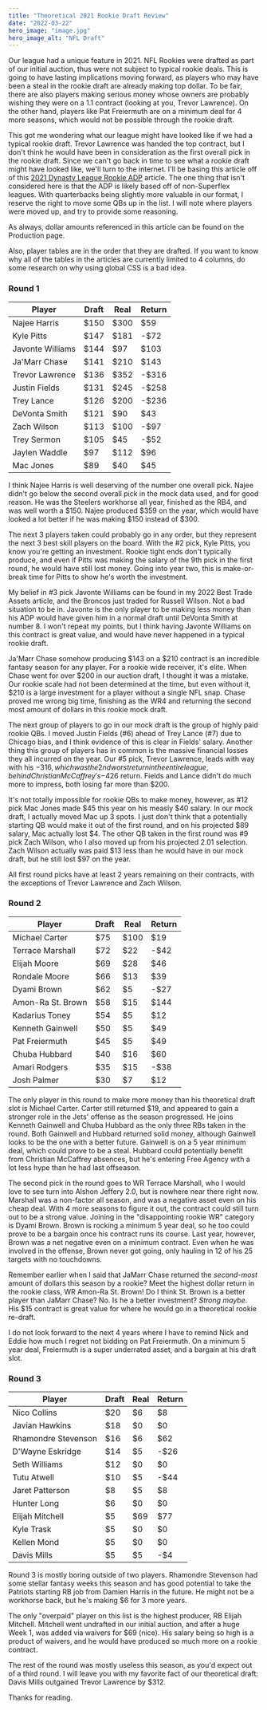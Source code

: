 ```yaml
---
title: "Theoretical 2021 Rookie Draft Review"
date: "2022-03-22"
hero_image: "image.jpg"
hero_image_alt: "NFL Draft"
---
```


Our league had a unique feature in 2021. NFL Rookies were drafted as part of our initial auction, thus were not subject to typical rookie deals.
This is going to have lasting implications moving forward, as players who may have been a steal in the rookie draft are already making top dollar.
To be fair, there are also players making serious money whose owners are probably wishing they were on a 1.1 contract (looking at you, Trevor Lawrence).
On the other hand, players like Pat Freiermuth are on a minimum deal for 4 more seasons, which would not be possible through the rookie draft.

This got me wondering what our league might have looked like if we had a typical rookie draft. Trevor Lawrence was handed the top contract, but I don't think he would have been in consideration as the first overall pick in the rookie draft.
Since we can't go back in time to see what a rookie draft might have looked like, we'll turn to the internet.
I'll be basing this article off of this <a href="https://fantasyfootballcalculator.com/adp/rookie/12-team/all/2021" target="_blank">2021 Dynasty League Rookie ADP</a> article.
The one thing that isn't considered here is that the ADP is likely based off of non-Superflex leagues. With quarterbacks being slightly more valuable in our format, I reserve the right to move some QBs up in the list.
I will note where players were moved up, and try to provide some reasoning.

As always, dollar amounts referenced in this article can be found on the <Link to="/production">Production</Link> page.

Also, player tables are in the order that they are drafted. If you want to know why all of the tables in the articles are currently limited to 4 columns, do some research on why using global CSS is a bad idea.

### Round 1

| Player | Draft | Real | Return |
|---|---|---|---|
| Najee Harris | $150 | $300 | $59 |
| Kyle Pitts | $147 | $181 | -$72 |
| Javonte Williams | $144 | $97 | $103 |
| Ja'Marr Chase | $141 | $210 | $143 |
| Trevor Lawrence | $136 | $352 | -$316 |
| Justin Fields | $131 | $245 | -$258 |
| Trey Lance | $126 | $200 | -$236 |
| DeVonta Smith | $121 | $90 | $43 |
| Zach Wilson | $113 | $100 | -$97 |
| Trey Sermon | $105 | $45 | -$52 |
| Jaylen Waddle | $97 | $112 | $96 |
| Mac Jones | $89 | $40 | $45 |

I think Najee Harris is well deserving of the number one overall pick. Najee didn't go below the second overall pick in the mock data used, and for good reason.
He was the Steelers workhorse all year, finished as the RB4, and was well worth a $150. Najee produced $359 on the year, which would have looked a lot better if he was making $150 instead of $300.

The next 3 players taken could probably go in any order, but they represent the next 3 best skill players on the board. With the #2 pick, Kyle Pitts, you know you're getting an investment.
Rookie tight ends don't typically produce, and even if Pitts was making the salary of the 9th pick in the first round, he would have still lost money.
Going into year two, this is make-or-break time for Pitts to show he's worth the investment.

My belief in #3 pick Javonte Williams can be found in my <Link to="../best-assets-into-2022">2022 Best Trade Assets</Link> article, and the Broncos just traded for Russell Wilson. Not a bad situation to be in. Javonte is the only player to be making less money than his ADP would have given him in a normal draft until DeVonta Smith at number 8.
I won't repeat my points, but I think having Javonte Williams on this contract is great value, and would have never happened in a typical rookie draft.

Ja'Marr Chase somehow producing $143 on a $210 contract is an incredible fantasy season for any player. For a rookie wide receiver, it's elite.
When Chase went for over $200 in our auction draft, I thought it was a mistake. Our rookie scale had not been determined at the time, but even without it, $210 is a large investment for a player without a single NFL snap.
Chase proved me wrong big time, finishing as the WR4 and returning the second most amount of dollars in this rookie mock draft.

The next group of players to go in our mock draft is the group of highly paid rookie QBs. I moved Justin Fields (#6) ahead of Trey Lance (#7) due to Chicago bias, and I think evidence of this is clear in Fields' salary.
Another thing this group of players has in common is the massive financial losses they all incurred on the year.
Our #5 pick, Trevor Lawrence, leads with way with his $-316, which was the 2nd worst return in the entire league, behind Christian McCaffrey's -$426 return.
Fields and Lance didn't do much more to impress, both losing far more than $200.

It's not totally impossible for rookie QBs to make money, however, as #12 pick Mac Jones made $45 this year on his measly $40 salary. In our mock draft, I actually moved Mac up 3 spots.
I just don't think that a potentially starting QB would make it out of the first round, and on his projected $89 salary, Mac actually lost $4.
The other QB taken in the first round was #9 pick Zach Wilson, who I also moved up from his projected 2.01 selection. Zach Wilson actually was paid $13 less than he would have in our mock draft, but he still lost $97 on the year.

All first round picks have at least 2 years remaining on their contracts, with the exceptions of Trevor Lawrence and Zach Wilson.

### Round 2

| Player | Draft | Real | Return |
|---|---|---|---|
| Michael Carter | $75 | $100 | $19 |
| Terrace Marshall | $72 | $22 | -$42 |
| Elijah Moore | $69 | $28 | $46 |
| Rondale Moore | $66 | $13 | $39 |
| Dyami Brown | $62 | $5 | -$27 |
| Amon-Ra St. Brown | $58 | $15 | $144 |
| Kadarius Toney | $54 | $5 | $12 |
| Kenneth Gainwell | $50 | $5 | $49 |
| Pat Freiermuth | $45 | $5 | $49 |
| Chuba Hubbard | $40 | $16 | $60 |
| Amari Rodgers | $35 | $15 | -$38 |
| Josh Palmer | $30 | $7 | $12 |

The only player in this round to make more money than his theoretical draft slot is Michael Carter. Carter still returned $19, and appeared to gain a stronger role in the Jets' offense as the season progressed.
He joins Kenneth Gainwell and Chuba Hubbard as the only three RBs taken in the round. Both Gainwell and Hubbard returned solid money, although Gainwell looks to be the one with a better future.
Gainwell is on a 5 year minimum deal, which could prove to be a steal. Hubbard could potentially benefit from Christian McCaffrey absences, but he's entering Free Agency with a lot less hype than he had last offseason.

The second pick in the round goes to WR Terrace Marshall, who I would love to see turn into Alshon Jeffery 2.0, but is nowhere near there right now.
Marshall was a non-factor all season, and was a negative asset even on his cheap deal. With 4 more seasons to figure it out, the contract could still turn out to be a strong value.
Joining in the "disappointing rookie WR" category is Dyami Brown. Brown is rocking a minimum 5 year deal, so he too could prove to be a bargain once his contract runs its course.
Last year, however, Brown was a net negative even on a minimum contract. Even when he was involved in the offense, Brown never got going, only hauling in 12 of his 25 targets with no touchdowns.

Remember earlier when I said that JaMarr Chase returned the *second-most* amount of dollars this season by a rookie? Meet the highest dollar return in the rookie class, WR Amon-Ra St. Brown!
Do I think St. Brown is a better player than JaMarr Chase? No. Is he a better investment? *Strong maybe*. His $15 contract is great value for where he would go in a theoretical rookie re-draft.

I do not look forward to the next 4 years where I have to remind Nick and Eddie how much I regret not bidding on Pat Freiermuth. On a minimum 5 year deal, Freiermuth is a super underrated asset, and a bargain at his draft slot.

### Round 3

| Player | Draft | Real | Return |
|---|---|---|---|
| Nico Collins | $20 | $6 | $8 |
| Javian Hawkins | $18 | $0 | $0 |
| Rhamondre Stevenson | $16 | $6 | $62 |
| D'Wayne Eskridge | $14 | $5 | -$26 |
| Seth Williams | $12 | $0 | $0 |
| Tutu Atwell | $10 | $5 | -$44 |
| Jaret Patterson | $8 | $5 | $8 |
| Hunter Long | $6 | $0 | $0 |
| Elijah Mitchell | $5 | $69 | $77 |
| Kyle Trask | $5 | $0 | $0 |
| Kellen Mond | $5 | $0 | $0 |
| Davis Mills | $5 | $5 | -$4 |

Round 3 is mostly boring outside of two players. Rhamondre Stevenson had some stellar fantasy weeks this season and has good potential to take the Patriots starting RB job from Damien Harris in the future.
He might not be a workhorse back, but he's making $6 for 3 more years.

The only "overpaid" player on this list is the highest producer, RB Elijah Mitchell.
Mitchell went undrafted in our initial auction, and after a huge Week 1, was added via waivers for $69 (nice). His salary being so high is a product of waivers, and he would have produced so much more on a rookie contract.

The rest of the round was mostly useless this season, as you'd expect out of a third round.
I will leave you with my favorite fact of our theoretical draft: Davis Mills outgained Trevor Lawrence by $312.

Thanks for reading.
